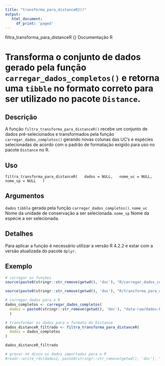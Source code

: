 ```yaml
---
title: "transforma_para_distanceR2()"
output: 
   html_document:
     df_print: 'paged'
---
```


filtra_transforma_para_distanceR {}                                  Documentação R

# Transforma o conjunto de dados gerado pela função `carregar_dados_completos()` e retorna uma `tibble` no formato correto para ser utilizado no pacote `Distance`. 

## Descrição

A função `filtra_transforma_para_distanceR()` recebe um conjunto de dados pré-selecionados e transformados pela função `carregar_dados_completos()` gerando novas colunas das UC's e espécies selecionadas de acordo com o padrão de formatação exigido para uso no pacote `Distance` no R. 

## Uso

`filtra_transforma_para_distanceR(
  dados = NULL,
  nome_uc = NULL,
  nome_sp = NULL
  )`

## Argumentos

`dados`       `tibble` gerada pela função `carregar_dados_completos()`.
`nome_uc`     Nome da unidade de conservação a ser selecionada.
`nome_sp`     Nome da espécie a ser selecionada.

## Detalhes

Para aplicar a função é necessário utilizar a versão R 4.2.2 e estar com a versão atualizada do pacote `dplyr`.

## Exemplo

```r
# carregar as funções
source(paste0(stringr::str_remove(getwd(), 'doc'), "R/carregar_dados_completos.R")) 

source(paste0(stringr::str_remove(getwd(), 'doc'), "R/transforma_para_distanceR_covariaveis.R"))

# carregar dados para o R
dados_completos <- carregar_dados_completos(
  dados = paste0(stringr::str_remove(getwd(), 'doc'), "data-raw/dados-brutos.xlsx")
  )

# transformar os dados para o formato do Distance
dados_distanceR_filtrado <- filtra_transforma_para_distanceR(
  dados = dados_completos
)

dados_distanceR_filtrado
```

```r
# gravar no disco os dados importados para o R
#readr::write_rds(dados2, paste0(stringr::str_remove(getwd(), 'doc'), "data/dados_distance_filtrado.rds"))
```

